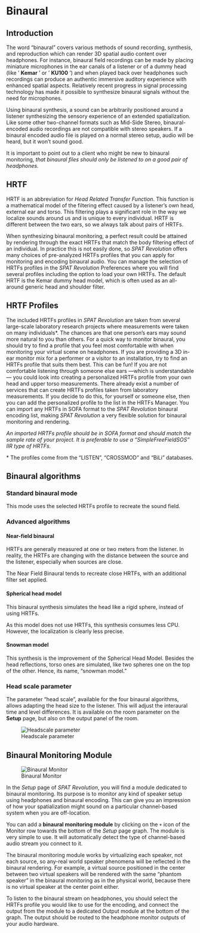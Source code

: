 # Binaural

## Introduction

The word “binaural” covers various methods of sound recording, synthesis, and reproduction which can render 3D spatial audio content over headphones. For instance, binaural field recordings can be made by placing miniature microphones in the ear canals of a listener or of a dummy head (like ’ **Kemar** ’ or ’ **KU100** ’) and when played back over headphones such recordings can produce an authentic immersive auditory experience with enhanced spatial aspects. Relatively recent progress in signal processing technology has made it possible to synthesize binaural signals without the need for microphones.

Using binaural synthesis, a sound can be arbitrarily positioned around a listener synthesizing the sensory experience of an extended spatialization. Like some other two-channel formats such as Mid-Side Stereo, binaural-encoded audio recordings are not compatible with stereo speakers. If a binaural encoded audio file is played on a normal stereo setup, audio will be heard, but it won’t sound good.

:::{.callout-warning}
 It is important to point out to a client who might be new to binaural monitoring, _that binaural files should only be listened to on a good pair of headphones._
:::

## HRTF

HRTF is an abbreviation for _Head Related Transfer Function_. This function is a mathematical model of the filtering effect caused by a listener’s own head, external ear and torso. This filtering plays a significant role in the way we localize sounds around us and is unique to every individual. HRTF is different between the two ears, so we always talk about pairs of HRTFs.

When synthesizing binaural monitoring, a perfect result could be attained by rendering through the exact HRTFs that match the body filtering effect of an individual. In practice this is not easily done, so _SPAT Revolution_ offers many choices of pre-analyzed HRTFs profiles that you can apply for monitoring and encoding binaural audio. You can manage the selection of HRTFs profiles in the _SPAT Revolution_ Preferences where you will find several profiles including the option to load your own HRTFs. The default HRTF is the Kemar dummy head model, which is often used as an all-around generic head and shoulder filter.

## HRTF Profiles

The included HRTFs profiles in _SPAT Revolution_ are taken from several large-scale laboratory research projects where measurements were taken on many individuals\*. The chances are that one person’s ears may sound more natural to you than others. For a quick way to monitor binaural, you should try to find a profile that you feel most comfortable with when monitoring your virtual scene on headphones. If you are providing a 3D in-ear monitor mix for a performer or a visitor to an installation, try to find an HRTFs profile that suits them best. This can be fun! If you are not comfortable listening through someone else ears —which is understandable— you could look into creating a personalized HRTFs profile from your own head and upper torso measurements. There already exist a number of services that can create HRTFs profiles taken from laboratory measurements. If you decide to do this, for yourself or someone else, then you can add the personalized profile to the list in the HRTFs Manager. You can import any HRTFs in SOFA format to the _SPAT Revolution_ binaural encoding list, making _SPAT Revolution_ a very flexible solution for binaural monitoring and rendering.

:::{.callout-warning}
 _An imported HRTFs profile should be in SOFA format and should match the sample rate of your project. It is preferable to use a “SimpleFreeFieldSOS” IIR type of HRTFs._
 
\* The profiles come from the “LISTEN”, “CROSSMOD” and “BiLi” databases.
:::


## Binaural algorithms

### Standard binaural mode

This mode uses the selected HRTFs profile to recreate the sound field.


### Advanced algorithms

#### Near-field binaural

HRTFs are generally measured at one or two meters from the listener.
In reality, the HRTFs are changing with the distance between the source and the listener, especially when sources are close.

The Near Field Binaural tends to recreate close HRTFs, with an additional filter set applied.

#### Spherical head model

This binaural synthesis simulates the head like a rigid sphere, instead of using HRTFs.

As this model does not use HRTFs, this synthesis consumes less CPU.
However, the localization is clearly less precise.

#### Snowman model

This synthesis is the improvement of the Spherical Head Model.
Besides the head reflections, torso ones are simulated, like two spheres one on the top of the other.
Hence, its name, “snowman model.”

### Head scale parameter

The parameter “head scale”, available for the four binaural algorithms, allows adapting the head size to the listener.
This will adjust the interaural time and level differences. 
It is available on the room parameter on the **Setup** page, but also on the output panel of the room.

![Headscale parameter](https://flux-shared.s3.amazonaws.com/doc_images/SpatR/Setup/HeadScaleParameter.png)


## Binaural Monitoring Module {#sec-binaural-monitoring}

![Binaural Monitor](https://flux-shared.s3.amazonaws.com/doc_images/SpatR/Setup/BinauralMonitor.png)

In the _Setup_ page of _SPAT Revolution_, you will find a module dedicated to binaural monitoring. Its purpose is to monitor any kind of speaker setup using headphones and binaural encoding. This can give you an impression of how your spatialization might sound on a particular channel-based system when you are off-location.

You can add a __binaural monitoring module__ by clicking on the ```+``` icon of the Monitor row towards the bottom of the _Setup_ page graph. The module is very simple to use. It will automatically detect the type of channel-based audio stream you connect to it.

The binaural monitoring module works by virtualizing each speaker, not each source, so any-real world speaker phenomena will be reflected in the binaural rendering. For example, a virtual source positioned in the center between two virtual speakers will be rendered with the same “phantom speaker” in the binaural monitoring as in the physical world, because there is no virtual speaker at the center point either.

To listen to the binaural stream on headphones, you should select the HRTFs profile you would like to use for the encoding, and connect the output from the module to a dedicated Output module at the bottom of the graph. The output should be routed to the headphone monitor outputs of your audio hardware.
